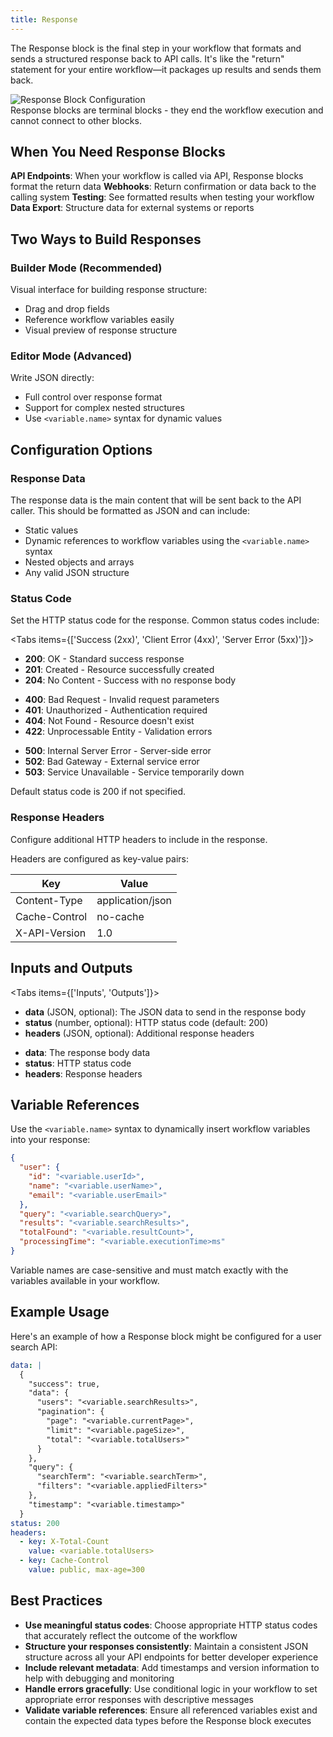 ```yaml
---
title: Response
---
```



The Response block is the final step in your workflow that formats and sends a structured response back to API calls. It's like the "return" statement for your entire workflow—it packages up results and sends them back.

<div className="flex justify-center">
  <Image
    src="/static/blocks/response.png"
    alt="Response Block Configuration"
    width={500}
    height={400}
    className="my-6"
  />
</div>

<Callout type="info">
  Response blocks are terminal blocks - they end the workflow execution and cannot connect to other blocks.
</Callout>

## When You Need Response Blocks

**API Endpoints**: When your workflow is called via API, Response blocks format the return data
**Webhooks**: Return confirmation or data back to the calling system
**Testing**: See formatted results when testing your workflow
**Data Export**: Structure data for external systems or reports

## Two Ways to Build Responses

### Builder Mode (Recommended)
Visual interface for building response structure:
- Drag and drop fields
- Reference workflow variables easily
- Visual preview of response structure

### Editor Mode (Advanced)
Write JSON directly:
- Full control over response format
- Support for complex nested structures
- Use `<variable.name>` syntax for dynamic values

## Configuration Options

### Response Data

The response data is the main content that will be sent back to the API caller. This should be formatted as JSON and can include:

- Static values
- Dynamic references to workflow variables using the `<variable.name>` syntax
- Nested objects and arrays
- Any valid JSON structure

### Status Code

Set the HTTP status code for the response. Common status codes include:

<Tabs items={['Success (2xx)', 'Client Error (4xx)', 'Server Error (5xx)']}>
  <Tab>
    <ul className="list-disc space-y-2 pl-6">
      <li><strong>200</strong>: OK - Standard success response</li>
      <li><strong>201</strong>: Created - Resource successfully created</li>
      <li><strong>204</strong>: No Content - Success with no response body</li>
    </ul>
  </Tab>
  <Tab>
    <ul className="list-disc space-y-2 pl-6">
      <li><strong>400</strong>: Bad Request - Invalid request parameters</li>
      <li><strong>401</strong>: Unauthorized - Authentication required</li>
      <li><strong>404</strong>: Not Found - Resource doesn't exist</li>
      <li><strong>422</strong>: Unprocessable Entity - Validation errors</li>
    </ul>
  </Tab>
  <Tab>
    <ul className="list-disc space-y-2 pl-6">
      <li><strong>500</strong>: Internal Server Error - Server-side error</li>
      <li><strong>502</strong>: Bad Gateway - External service error</li>
      <li><strong>503</strong>: Service Unavailable - Service temporarily down</li>
    </ul>
  </Tab>
</Tabs>

<div className="mt-4 text-sm text-gray-600 dark:text-gray-400">
  Default status code is 200 if not specified.
</div>

### Response Headers

Configure additional HTTP headers to include in the response.

Headers are configured as key-value pairs:

| Key | Value |
|-----|-------|
| Content-Type | application/json |
| Cache-Control | no-cache |
| X-API-Version | 1.0 |

## Inputs and Outputs

<Tabs items={['Inputs', 'Outputs']}>
  <Tab>
    <ul className="list-disc space-y-2 pl-6">
      <li>
        <strong>data</strong> (JSON, optional): The JSON data to send in the response body
      </li>
      <li>
        <strong>status</strong> (number, optional): HTTP status code (default: 200)
      </li>
      <li>
        <strong>headers</strong> (JSON, optional): Additional response headers
      </li>
    </ul>
  </Tab>
  <Tab>
    <ul className="list-disc space-y-2 pl-6">
      <li><strong>data</strong>: The response body data</li>
      <li><strong>status</strong>: HTTP status code</li>
      <li><strong>headers</strong>: Response headers</li>
    </ul>
  </Tab>
</Tabs>

## Variable References

Use the `<variable.name>` syntax to dynamically insert workflow variables into your response:

```json
{
  "user": {
    "id": "<variable.userId>",
    "name": "<variable.userName>",
    "email": "<variable.userEmail>"
  },
  "query": "<variable.searchQuery>",
  "results": "<variable.searchResults>",
  "totalFound": "<variable.resultCount>",
  "processingTime": "<variable.executionTime>ms"
}
```

<Callout type="warning">
  Variable names are case-sensitive and must match exactly with the variables available in your workflow.
</Callout>

## Example Usage

Here's an example of how a Response block might be configured for a user search API:

```yaml
data: |
  {
    "success": true,
    "data": {
      "users": "<variable.searchResults>",
      "pagination": {
        "page": "<variable.currentPage>",
        "limit": "<variable.pageSize>",
        "total": "<variable.totalUsers>"
      }
    },
    "query": {
      "searchTerm": "<variable.searchTerm>",
      "filters": "<variable.appliedFilters>"
    },
    "timestamp": "<variable.timestamp>"
  }
status: 200
headers:
  - key: X-Total-Count
    value: <variable.totalUsers>
  - key: Cache-Control
    value: public, max-age=300
```

## Best Practices

- **Use meaningful status codes**: Choose appropriate HTTP status codes that accurately reflect the outcome of the workflow
- **Structure your responses consistently**: Maintain a consistent JSON structure across all your API endpoints for better developer experience
- **Include relevant metadata**: Add timestamps and version information to help with debugging and monitoring
- **Handle errors gracefully**: Use conditional logic in your workflow to set appropriate error responses with descriptive messages
- **Validate variable references**: Ensure all referenced variables exist and contain the expected data types before the Response block executes

